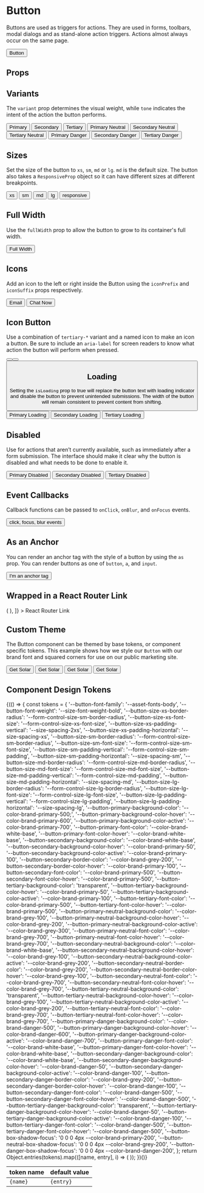 
<Meta title="Components/Button/Overview" component={Button} />

# Button

Buttons are used as triggers for actions.
They are used in forms, toolbars, modal dialogs and as stand-alone action triggers.
Actions almost always occur on the same page.

<Canvas isExpanded>
  <Story
    name="Default"
    parameters={{
      design: {
        type: 'figma',
        url: 'https://www.figma.com/file/k1kOsplTGXvSSMQQCzhCND/Palmetto-Design-System?type=design&node-id=4032%3A11&mode=design&t=ht1ehQlCvlWB3tJ2-1',
      },
    }}
  >
    <Button onClick={action('clicked')}>Button</Button>
  </Story>
</Canvas>

## Props

<ArgsTable of={Button} />

## Variants

The `variant` prop determines the visual weight, while `tone` indicates the intent of the action the button performs.

<Canvas withSource="open">
  <Story
    name="Variants & Tone"
    parameters={{
      design: {
        type: 'figma',
        url: 'https://www.figma.com/file/k1kOsplTGXvSSMQQCzhCND/Palmetto-Design-System?type=design&node-id=4032%3A11&mode=design&t=ht1ehQlCvlWB3tJ2-1',
      },
    }}
  >
    <Box gap="md">
      <Box gap="sm" direction="row" alignItems="flex-start">
        <Button variant="primary">Primary</Button>
        <Button variant="secondary">Secondary</Button>
        <Button variant="tertiary">Tertiary</Button>
      </Box>
      <Box gap="sm" direction="row" alignItems="flex-start">
        <Button variant="primary" tone="neutral">
          Primary Neutral
        </Button>
        <Button variant="secondary" tone="neutral">
          Secondary Neutral
        </Button>
        <Button variant="tertiary" tone="neutral">
          Tertiary Neutral
        </Button>
      </Box>
      <Box gap="sm" direction="row" alignItems="flex-start">
        <Button variant="primary" tone="danger">
          Primary Danger
        </Button>
        <Button variant="secondary" tone="danger">
          Secondary Danger
        </Button>
        <Button variant="tertiary" tone="danger">
          Tertiary Danger
        </Button>
      </Box>
    </Box>
  </Story>
</Canvas>

## Sizes

Set the size of the button to `xs`, `sm`, `md` or `lg`. `md` is the default size. The button also takes a `ResponsiveProp` object
so it can have different sizes at different breakpoints.

<Canvas withSource="open">
  <Story
    name="Size"
    parameters={{
      design: {
        type: 'figma',
        url: 'https://www.figma.com/file/k1kOsplTGXvSSMQQCzhCND/Palmetto-Design-System?type=design&node-id=4032%3A11&mode=design&t=ht1ehQlCvlWB3tJ2-1',
      },
    }}
  >
    <Box gap="sm" direction="row" alignItems="flex-start">
      <Button size="xs" tone="neutral">
        xs
      </Button>
      <Button size="sm" tone="neutral">
        sm
      </Button>
      <Button size="md" tone="neutral">
        md
      </Button>
      <Button size="lg" tone="neutral">
        lg
      </Button>
      <Button
        size={{
          base: 'xs',
          tablet: 'sm',
          desktop: 'md',
          hd: 'lg',
        }}
        variant="primary"
        tone="neutral"
      >
        responsive
      </Button>
    </Box>
  </Story>
</Canvas>

## Full Width

Use the `fullWidth` prop to allow the button to grow to its container's full width.

<Canvas withSource="open">
  <Story name="Full Width">
    <Button variant="primary" tone="neutral" fullWidth>
      Full Width
    </Button>
  </Story>
</Canvas>

## Icons

Add an icon to the left or right inside the Button using the `iconPrefix` and `iconSuffix` props respectively.

<Canvas withSource="open">
  <Story name="With Icons">
    <Box direction="row" gap="xs">
      <Button variant="primary" tone="neutral" iconPrefix="mail">
        Email
      </Button>
      <Button variant="secondary" tone="neutral" iconSuffix="chat">
        Chat Now
      </Button>
    </Box>
  </Story>
</Canvas>

## Icon Button

Use a combination of `tertiary-*` variant and a named icon to make an icon a button. Be sure to include an `aria-label` for screen readers to know what action the button will perform when pressed.

<Canvas withSource="open">
  <Story name="Icon Button">
    <Button variant="tertiary" iconPrefix="add" aria-label="add" />
    <Button
      variant="tertiary"
      tone="neutral"
      iconPrefix="dots"
      aria-label="open menu"
    />
    <Button
      variant="tertiary"
      tone="danger"
      iconPrefix="trash"
      aria-label="remove"
    />
  </Story>
</Canvas>

## Loading

Setting the `isLoading` prop to true will replace the button text with loading indicator and disable the button to prevent unintended submissions.
The width of the button will remain consistent to prevent content from shifting.

<Canvas withSource="open">
  <Story name="Loading">
    <Box direction="row" gap="sm">
      <Button isLoading>Primary Loading</Button>
      <Button variant="secondary" isLoading>
        Secondary Loading
      </Button>
      <Button variant="tertiary" isLoading>
        Tertiary Loading
      </Button>
    </Box>
  </Story>
</Canvas>

## Disabled

Use for actions that aren’t currently available, such as immediately after a form submission.
The interface should make it clear why the button is disabled and what needs to be done to enable it.

<Canvas withSource="open">
  <Story name="Disabled">
    <Box direction="row" gap="sm">
      <Button variant="primary" tone="neutral" isDisabled>
        Primary Disabled
      </Button>
      <Button variant="secondary" tone="neutral" isDisabled>
        Secondary Disabled
      </Button>
      <Button variant="tertiary" tone="neutral" isDisabled>
        Tertiary Disabled
      </Button>
    </Box>
  </Story>
</Canvas>

## Event Callbacks

Callback functions can be passed to `onClick`, `onBlur`, and `onFocus` events.

<Canvas withSource="open">
  <Story name="Event Callbacks">
    <Button
      onBlur={action('blur')}
      onClick={action('click')}
      onFocus={action('focus')}
    >
      click, focus, blur events
    </Button>
  </Story>
</Canvas>

## As an Anchor

You can render an anchor tag with the style of a button by using the `as` prop. You
can render buttons as one of `button`, `a`, and `input`.

<Canvas>
  <Story name="As an Anchor">
    <Button as="a" href="https://ux.palmetto.com" target="_blank">
      I'm an anchor tag
    </Button>
  </Story>
</Canvas>

## Wrapped in a React Router Link

<Canvas>
  <Story
    name="React Router Link"
    decorators={[
      Story => (
        <BrowserRouter>
          <Story />
        </BrowserRouter>
      ),
    ]}
  >
    <Link to="/" as="a" component={Button}>
      React Router Link
    </Link>
    <Box margin="md 0 0 0">
      <Alert
        hasIcon
        message="NOTE: this link will not work in storybook but the code example is correct if used in a React application with react-router-dom."
        variant="warning"
      />
    </Box>
  </Story>
</Canvas>

## Custom Theme

The Button component can be themed by base tokens, or component specific tokens. This example shows how we style our `Button` with our brand font and squared corners for use on our public marketing site.

<Canvas>
  <Story name="With Custom Theme">
    <Box
      gap="sm"
      direction="row"
      alignItems="flex-start"
      style={{
        '--button-font-family': 'var(--asset-fonts-brand)',
        '--button-font-weight': 'var(--size-font-weight-bold)',
        '--button-size-xs-border-radius': '0',
        '--button-size-sm-border-radius': '0',
        '--button-size-md-border-radius': '0',
        '--button-size-lg-border-radius': '0',
      }}
    >
      <Button variant="primary" size="xs">
        Get Solar
      </Button>
      <Button variant="primary" size="sm">
        Get Solar
      </Button>
      <Button variant="primary" size="md">
        Get Solar
      </Button>
      <Button variant="primary" size="lg">
        Get Solar
      </Button>
    </Box>
  </Story>
</Canvas>

## Component Design Tokens

<table>
  <thead>
    <tr>
      <th>token name</th>
      <th>default value</th>
    </tr>
  </thead>
  <tbody>
    {(() => {
      const tokens = {
        '--button-font-family': '--asset-fonts-body',
        '--button-font-weight': '--size-font-weight-bold',
        '--button-size-xs-border-radius':
          '--form-control-size-sm-border-radius',
        '--button-size-xs-font-size': '--form-control-size-xs-font-size',
        '--button-size-xs-padding-vertical': '--size-spacing-2xs',
        '--button-size-xs-padding-horizontal': '--size-spacing-xs',
        '--button-size-sm-border-radius':
          '--form-control-size-sm-border-radius',
        '--button-size-sm-font-size': '--form-control-size-sm-font-size',
        '--button-size-sm-padding-vertical': '--form-control-size-sm-padding',
        '--button-size-sm-padding-horizontal': '--size-spacing-sm',
        '--button-size-md-border-radius':
          '--form-control-size-md-border-radius',
        '--button-size-md-font-size': '--form-control-size-md-font-size',
        '--button-size-md-padding-vertical': '--form-control-size-md-padding',
        '--button-size-md-padding-horizontal': '--size-spacing-md',
        '--button-size-lg-border-radius':
          '--form-control-size-lg-border-radius',
        '--button-size-lg-font-size': '--form-control-size-lg-font-size',
        '--button-size-lg-padding-vertical': '--form-control-size-lg-padding',
        '--button-size-lg-padding-horizontal': '--size-spacing-lg',
        '--button-primary-background-color': '--color-brand-primary-500;',
        '--button-primary-background-color-hover': '--color-brand-primary-600',
        '--button-primary-background-color-active': '--color-brand-primary-700',
        '--button-primary-font-color': '--color-brand-white-base',
        '--button-primary-font-color-hover': '--color-brand-white-base',
        '--button-secondary-background-color': '--color-brand-white-base',
        '--button-secondary-background-color-hover': '--color-brand-primary-50',
        '--button-secondary-background-color-active':
          '--color-brand-primary-100',
        '--button-secondary-border-color': '--color-brand-grey-200',
        '--button-secondary-border-color-hover': '--color-brand-primary-100',
        '--button-secondary-font-color': '--color-brand-primary-500',
        '--button-secondary-font-color-hover': '--color-brand-primary-500',
        '--button-tertiary-background-color': 'transparent',
        '--button-tertiary-background-color-hover': '--color-brand-primary-50',
        '--button-tertiary-background-color-active':
          '--color-brand-primary-100',
        '--button-tertiary-font-color': '--color-brand-primary-500',
        '--button-tertiary-font-color-hover': '--color-brand-primary-500',
        '--button-primary-neutral-background-color': '--color-brand-grey-100',
        '--button-primary-neutral-background-color-hover':
          '--color-brand-grey-200',
        '--button-primary-neutral-background-color-active':
          '--color-brand-grey-300',
        '--button-primary-neutral-font-color': '--color-brand-grey-700',
        '--button-primary-neutral-font-color-hover': '--color-brand-grey-700',
        '--button-secondary-neutral-background-color':
          '--color-brand-white-base',
        '--button-secondary-neutral-background-color-hover':
          '--color-brand-grey-100',
        '--button-secondary-neutral-background-color-active':
          '--color-brand-grey-200',
        '--button-secondary-neutral-border-color': '--color-brand-grey-200',
        '--button-secondary-neutral-border-color-hover':
          '--color-brand-grey-100',
        '--button-secondary-neutral-font-color': '--color-brand-grey-700',
        '--button-secondary-neutral-font-color-hover': '--color-brand-grey-700',
        '--button-tertiary-neutral-background-color': 'transparent',
        '--button-tertiary-neutral-background-color-hover':
          '--color-brand-grey-100',
        '--button-tertiary-neutral-background-color-active':
          '--color-brand-grey-200',
        '--button-tertiary-neutral-font-color': '--color-brand-grey-700',
        '--button-tertiary-neutral-font-color-hover': '--color-brand-grey-700',
        '--button-primary-danger-background-color': '--color-brand-danger-500',
        '--button-primary-danger-background-color-hover':
          '--color-brand-danger-600',
        '--button-primary-danger-background-color-active':
          '--color-brand-danger-700',
        '--button-primary-danger-font-color': '--color-brand-white-base',
        '--button-primary-danger-font-color-hover': '--color-brand-white-base',
        '--button-secondary-danger-background-color':
          '--color-brand-white-base',
        '--button-secondary-danger-background-color-hover':
          '--color-brand-danger-50',
        '--button-secondary-danger-background-color-active':
          '--color-brand-danger-100',
        '--button-secondary-danger-border-color': '--color-brand-grey-200',
        '--button-secondary-danger-border-color-hover':
          '--color-brand-danger-100',
        '--button-secondary-danger-font-color': '--color-brand-danger-500',
        '--button-secondary-danger-font-color-hover':
          '--color-brand-danger-500',
        '--button-tertiary-danger-background-color': 'transparent',
        '--button-tertiary-danger-background-color-hover':
          '--color-brand-danger-50',
        '--button-tertiary-danger-background-color-active':
          '--color-brand-danger-100',
        '--button-tertiary-danger-font-color': '--color-brand-danger-500',
        '--button-tertiary-danger-font-color-hover': '--color-brand-danger-500',
        '--button-box-shadow-focus': '0 0 0 4px --color-brand-primary-200',
        '--button-neutral-box-shadow-focus': '0 0 0 4px --color-brand-grey-200',
        '--button-danger-box-shadow-focus':
          '0 0 0 4px --color-brand-danger-200',
      };
      return Object.entries(tokens).map(([name, entry], i) => (
        <tr key={i}>
          <td>
            <code>{name}</code>
          </td>
          <td>
            <code>{entry}</code>
          </td>
        </tr>
      ));
    })()}
  </tbody>
</table>
